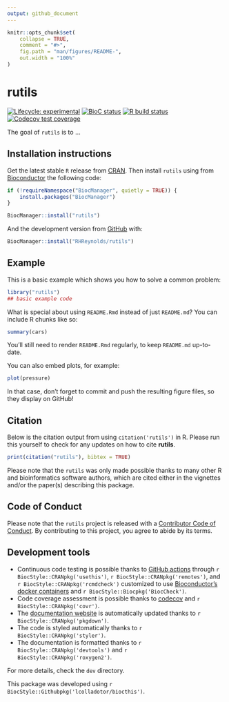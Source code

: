 ```yaml
---
output: github_document
---
```


<!-- README.md is generated from README.Rmd. Please edit that file -->

```r
knitr::opts_chunk$set(
    collapse = TRUE,
    comment = "#>",
    fig.path = "man/figures/README-",
    out.width = "100%"
)
```

# rutils

<!-- badges: start -->
[![Lifecycle: experimental](https://img.shields.io/badge/lifecycle-experimental-orange.svg)](https://www.tidyverse.org/lifecycle/#experimental)
[![BioC status](http://www.bioconductor.org/shields/build/release/bioc/rutils.svg)](https://bioconductor.org/checkResults/release/bioc-LATEST/rutils)
[![R build status](https://github.com/RHReynolds/rutils/workflows/R-CMD-check-bioc/badge.svg)](https://github.com/RHReynolds/rutils/actions)
[![Codecov test coverage](https://codecov.io/gh/RHReynolds/rutils/branch/master/graph/badge.svg)](https://codecov.io/gh/RHReynolds/rutils?branch=master)
<!-- badges: end -->

The goal of `rutils` is to ...

## Installation instructions

Get the latest stable `R` release from [CRAN](http://cran.r-project.org/). Then install `rutils` using from [Bioconductor](http://bioconductor.org/) the following code:

```r
if (!requireNamespace("BiocManager", quietly = TRUE)) {
    install.packages("BiocManager")
}

BiocManager::install("rutils")
```

And the development version from [GitHub](https://github.com/) with:

```r
BiocManager::install("RHReynolds/rutils")
```
## Example

This is a basic example which shows you how to solve a common problem:

```r
library("rutils")
## basic example code
```

What is special about using `README.Rmd` instead of just `README.md`? You can include R chunks like so:

```r
summary(cars)
```

You'll still need to render `README.Rmd` regularly, to keep `README.md` up-to-date.

You can also embed plots, for example:

```r
plot(pressure)
```

In that case, don't forget to commit and push the resulting figure files, so they display on GitHub!

## Citation

Below is the citation output from using `citation('rutils')` in R. Please
run this yourself to check for any updates on how to cite __rutils__.

```r
print(citation("rutils"), bibtex = TRUE)
```

Please note that the `rutils` was only made possible thanks to many other R and bioinformatics software authors, which are cited either in the vignettes and/or the paper(s) describing this package.

## Code of Conduct

Please note that the `rutils` project is released with a [Contributor Code of Conduct](https://contributor-covenant.org/version/2/0/CODE_OF_CONDUCT.html). By contributing to this project, you agree to abide by its terms.

## Development tools

* Continuous code testing is possible thanks to [GitHub actions](https://www.tidyverse.org/blog/2020/04/usethis-1-6-0/)  through `r BiocStyle::CRANpkg('usethis')`, `r BiocStyle::CRANpkg('remotes')`, and `r BiocStyle::CRANpkg('rcmdcheck')` customized to use [Bioconductor's docker containers](https://www.bioconductor.org/help/docker/) and `r BiocStyle::Biocpkg('BiocCheck')`.
* Code coverage assessment is possible thanks to [codecov](https://codecov.io/gh) and `r BiocStyle::CRANpkg('covr')`.
* The [documentation website](http://RHReynolds.github.io/rutils) is automatically updated thanks to `r BiocStyle::CRANpkg('pkgdown')`.
* The code is styled automatically thanks to `r BiocStyle::CRANpkg('styler')`.
* The documentation is formatted thanks to `r BiocStyle::CRANpkg('devtools')` and `r BiocStyle::CRANpkg('roxygen2')`.

For more details, check the `dev` directory.

This package was developed using `r BiocStyle::Githubpkg('lcolladotor/biocthis')`.


